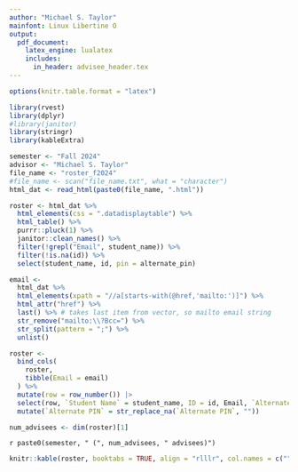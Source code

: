 ```yaml
---
author: "Michael S. Taylor"
mainfont: Linux Libertine O
output:
  pdf_document:
    latex_engine: lualatex
    includes:
      in_header: advisee_header.tex
---
```


```r
options(knitr.table.format = "latex")
```

```r
library(rvest)
library(dplyr)
#library(janitor)
library(stringr)
library(kableExtra)

semester <- "Fall 2024"
advisor <- "Michael S. Taylor"
file_name <- "roster_f2024"
#file_name <- scan("file_name.txt", what = "character")
html_dat <- read_html(paste0(file_name, ".html"))

roster <- html_dat %>% 
  html_elements(css = ".datadisplaytable") %>% 
  html_table() %>% 
  purrr::pluck(1) %>% 
  janitor::clean_names() %>% 
  filter(!grepl("Email", student_name)) %>% 
  filter(!is.na(id)) %>% 
  select(student_name, id, pin = alternate_pin)

email <- 
  html_dat %>% 
  html_elements(xpath = "//a[starts-with(@href,'mailto:')]") %>% 
  html_attr("href") %>% 
  last() %>% # takes last item from vector, so mailto email string
  str_remove("mailto:\\?Bcc=") %>% 
  str_split(pattern = ";") %>% 
  unlist()

roster <- 
  bind_cols(
    roster, 
    tibble(Email = email)
  ) %>% 
  mutate(row = row_number()) |> 
  select(row, `Student Name` = student_name, ID = id, Email, `Alternate PIN` = pin) %>% 
  mutate(`Alternate PIN` = str_replace_na(`Alternate PIN`, ""))

num_advisees <- dim(roster)[1]

```

\textsc{Taylor Advising Roster} \newline
`r paste0(semester, " (", num_advisees, " advisees)")`\newline

```r
knitr::kable(roster, booktabs = TRUE, align = "rlllr", col.names = c("", "Student Name", "ID", "Email", "Alternate PIN"))
```

